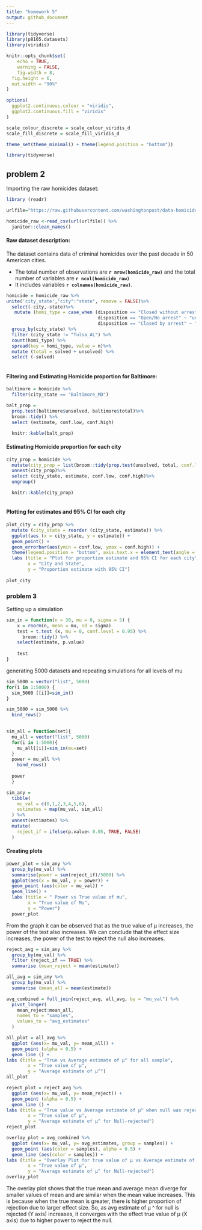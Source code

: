 ```yaml
---
title: "homework 5"
output: github_document
---
```


```r
library(tidyverse)
library(p8105.datasets)
library(viridis)

knitr::opts_chunk$set(
	echo = TRUE,
	warning = FALSE,
	fig.width = 8, 
  fig.height = 6,
  out.width = "90%"
)

options(
  ggplot2.continuous.colour = "viridis",
  ggplot2.continuous.fill = "viridis"
)

scale_colour_discrete = scale_colour_viridis_d
scale_fill_discrete = scale_fill_viridis_d

theme_set(theme_minimal() + theme(legend.position = "bottom"))
```


```r
library(tidyverse)
```

## problem 2

Importing the raw homicides dataset:
```r
library (readr)

urlfile="https://raw.githubusercontent.com/washingtonpost/data-homicides/master/homicide-data.csv"

homicide_raw <-read_csv(url(urlfile)) %>% 
  janitor::clean_names()
```

#### Raw dataset description:
The dataset contains data of criminal homicides over the past decade in 50 American cities. 

* The total number of observations  are **`r nrow(homicide_raw)`** and the total number of variables are **`r ncol(homicide_raw)`**
* It includes variables **`r colnames(homicide_raw)`**. 


```r
homicide = homicide_raw %>%
unite('city_state',"city":"state", remove = FALSE)%>%
  select(-city,-state)%>%
   mutate (homi_type = case_when (disposition == "Closed without arrest" ~ "unsolved", 
                                  disposition == "Open/No arrest" ~ "unsolved", 
                                  disposition == "Closed by arrest" ~ "solved" )) %>%
  group_by(city_state) %>%
  filter (city_state != "Tulsa_AL") %>%
  count(homi_type) %>%
  spread(key = homi_type, value = n)%>%
  mutate (total = solved + unsolved) %>%
  select (-solved) 
  
```

#### Filtering and Estimating Homicide proportion for Baltimore:
```r
baltimore = homicide %>%
  filter(city_state == "Baltimore_MD")
```

```r
balt_prop = 
  prop.test(baltimore$unsolved, baltimore$total)%>%
  broom::tidy() %>%
  select (estimate, conf.low, conf.high)

  knitr::kable(balt_prop)
```

#### Estimating Homicide proportion for each city 
```r
city_prop = homicide %>%
  mutate(city_prop = list(broom::tidy(prop.test(unsolved, total, conf.level=0.95)))) %>%
  unnest(city_prop)%>%
  select (city_state, estimate, conf.low, conf.high)%>%
  ungroup()

  knitr::kable(city_prop)
 
```

#### Plotting for estimates and 95% CI for each city
```r
plot_city = city_prop %>%
  mutate (city_state = reorder (city_state, estimate)) %>%
  ggplot(aes (x = city_state, y = estimate)) + 
  geom_point() + 
  geom_errorbar(aes(ymin = conf.low, ymax = conf.high)) + 
  theme(legend.position = "bottom", axis.text.x = element_text(angle = 60, hjust = 1)) + 
  labs (title = "Plot for proportion estimate and 95% CI for each city",
        x = "City and State",
        y = "Proportion estimate with 95% CI")
  
plot_city
```

### problem 3
Setting up a simulation

```r
sim_in = function(n = 30, mu = 0, sigma = 5) {
    x = rnorm(n, mean = mu, sd = sigma)
    test = t.test (x, mu = 0, conf.level = 0.95) %>%
      broom::tidy() %>%
    select(estimate, p.value)
    
    test
}


```
generating 5000 datasets and repeating simulations for all levels of mu

```r
sim_5000 = vector("list", 5000)
for(i in 1:5000) {
  sim_5000 [[i]]=sim_in()
}

sim_5000 = sim_5000 %>% 
  bind_rows()
  
```
```r
sim_all = function(set){
  mu_all = vector("list", 5000)
  for(i in 1:5000){
    mu_all[[i]]=sim_in(mu=set)
  }
  power = mu_all %>% 
    bind_rows()
  
  power
  }

```

```r
sim_any = 
  tibble(
    mu_val = c(0,1,2,3,4,5,6),
    estimates = map(mu_val, sim_all)
  ) %>% 
  unnest(estimates) %>% 
  mutate(
    reject_if = ifelse(p.value< 0.05, TRUE, FALSE)
  )
```

#### Creating plots 

```r
power_plot = sim_any %>%
  group_by(mu_val) %>%
  summarise(power = sum(reject_if)/5000) %>%
  ggplot(aes(x = mu_val, y = power)) +
  geom_point (aes(color = mu_val)) +
  geom_line() + 
  labs (title = " Power vs True value of mu",
        x = "True value of Mu",
        y = "Power")
  power_plot
```

From the graph it can be observed that as the true value of μ increases, the power of the test also increases. We can conclude that the effect size increases, the power of the test to reject the null also increases.

```r
reject_avg = sim_any %>%
  group_by(mu_val) %>%
  filter (reject_if == TRUE) %>%
  summarise (mean_reject = mean(estimate))

all_avg = sim_any %>%
  group_by(mu_val) %>%
  summarise (mean_all = mean(estimate))

avg_combined = full_join(reject_avg, all_avg, by = "mu_val") %>%
  pivot_longer(
    mean_reject:mean_all,
    names_to = "samples",
    values_to = "avg_estimates"
  )

all_plot = all_avg %>%
  ggplot (aes(x= mu_val, y= mean_all)) +
  geom_point (alpha = 0.5) + 
  geom_line () +
labs (title = "True vs Average estimate of μ^ for all sample",
        x = "True value of μ",
        y = "Average estimate of μ^")
all_plot

reject_plot = reject_avg %>%
  ggplot (aes(x= mu_val, y= mean_reject)) +
  geom_point (alpha = 0.5) + 
  geom_line () +
labs (title = "True value vs Average estimate of μ^ when null was rejected",
        x = "True value of μ",
        y = "Average estimate of μ^ for Null-rejected")
reject_plot

overlay_plot = avg_combined %>%
  ggplot (aes(x= mu_val, y= avg_estimates, group = samples)) +
  geom_point (aes(color = samples), alpha = 0.5) + 
  geom_line (aes(color = samples)) +
labs (title = "Overlay Plot for true value of μ vs Average estimate of μ^ in all sample and rejected sample",
        x = "True value of μ",
        y = "Average estimate of μ^ for Null-rejected")
overlay_plot
```


The overlay plot shows that the true mean and average mean diverge for smaller values of mean and are similar when the mean value increases. This is because when the true mean is greater, there is higher proportion of rejection due to larger effect size. So, as avg estimate of μ ^ for null is rejected (Y axis) increases, it converges with the effect true value of μ (X axis) due to higher power to reject the null.

